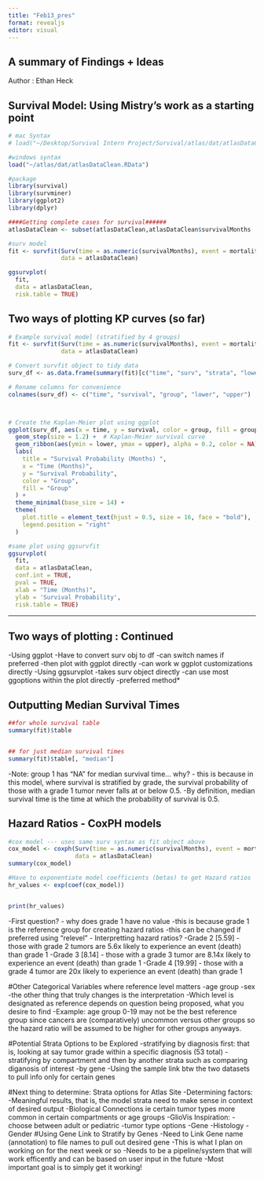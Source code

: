 ```yaml
---
title: "Feb13_pres"
format: revealjs
editor: visual
---
```


## A summary of Findings + Ideas 

Author : Ethan Heck

## Survival Model: Using Mistry's work as a starting point
```r

# mac Syntax
# load("~/Desktop/Survival Intern Project/Survival/atlas/dat/atlasDataClean.RData")

#windows syntax
load("~/atlas/dat/atlasDataClean.RData")

#package 
library(survival)
library(survminer) 
library(ggplot2) 
library(dplyr)
```

```r

####Getting complete cases for survival######
atlasDataClean <- subset(atlasDataClean,atlasDataClean$survivalMonths != "NA")

#surv model
fit <- survfit(Surv(time = as.numeric(survivalMonths), event = mortality) ~ grade , 
               data = atlasDataClean)

ggsurvplot(
  fit,
  data = atlasDataClean,
  risk.table = TRUE)
```

## Two ways of plotting KP curves (so far)


```r
# Example survival model (stratified by 4 groups)
fit <- survfit(Surv(time = as.numeric(survivalMonths), event = mortality) ~ grade , 
               data = atlasDataClean) 

# Convert survfit object to tidy data
surv_df <- as.data.frame(summary(fit)[c("time", "surv", "strata", "lower", "upper")])

# Rename columns for convenience
colnames(surv_df) <- c("time", "survival", "group", "lower", "upper")



# Create the Kaplan-Meier plot using ggplot
ggplot(surv_df, aes(x = time, y = survival, color = group, fill = group)) +
  geom_step(size = 1.2) +  # Kaplan-Meier survival curve
  geom_ribbon(aes(ymin = lower, ymax = upper), alpha = 0.2, color = NA) +  # Confidence intervals
  labs(
    title = "Survival Probability (Months) ",
    x = "Time (Months)",
    y = "Survival Probability",
    color = "Group",
    fill = "Group"
  ) +
  theme_minimal(base_size = 14) +
  theme(
    plot.title = element_text(hjust = 0.5, size = 16, face = "bold"),
    legend.position = "right"
  )

#same plot using ggsurvfit
ggsurvplot(
  fit,
  data = atlasDataClean,
  conf.int = TRUE,
  pval = TRUE,
  xlab = "Time (Months)",
  ylab = 'Survival Probability',
  risk.table = TRUE)
```

---
## Two ways of plotting : Continued
-Using ggplot
    -Have to convert surv obj to df
    -can switch names if preferred
    -then plot with ggplot directly
    -can work w ggplot customizations directly
-Using ggsurvplot
    -takes surv object directly
    -can use most ggoptions within the plot directly
    -preferred method*
    

## Outputting Median Survival Times
```r
##for whole survival table 
summary(fit)$table


## for just median survival times 
summary(fit)$table[, "median"]

```

-Note: group 1 has "NA" for median survival time... why?
    - this is because in this model, where survival is stratified by grade,
    the survival probability of those with a grade 1 tumor never falls at or below 0.5.
    -By definition, median survival time is the time at which the probability of survival is 0.5. 
    
## Hazard Ratios - CoxPH models

```r
#cox model --- uses same surv syntax as fit object above
cox_model <- coxph(Surv(time = as.numeric(survivalMonths), event = mortality) ~ grade, 
                   data = atlasDataClean)
summary(cox_model)

#Have to exponentiate model coefficients (betas) to get Hazard ratios 
hr_values <- exp(coef(cox_model))


print(hr_values)

```

-First question? - why does grade 1 have no value
    -this is because grade 1 is the reference group for creating hazard ratios
    -this can be changed if preferred using "relevel"
- Interpretting hazard ratios?
    -Grade 2 [5.59] - those with grade 2 tumors are 5.6x likely to experience an event (death) than grade 1
    -Grade 3 [8.14] - those with a grade 3 tumor are 8.14x likely to experience an event (death) than
grade 1
    -Grade 4 [19.99] - those with a grade 4 tumor are 20x likely to experience an event (death) than 
grade 1

#Other Categorical Variables where reference level matters
-age group
-sex
-the other thing that truly changes is the interpretation
    -Which level is designated as reference depends on question being proposed, what you desire to find
    -Example: age group 0-19 may not be the best reference group since cancers are (comparatively) uncommon versus other groups so the hazard ratio will be assumed to be higher for other groups anyways. 

#Potential Strata Options to be Explored
-stratifying by diagnosis first: that is, looking at say tumor grade within a specific diagnosis (53 total)
-stratifying by compartment and then by another strata such as comparing diganosis of interest 
-by gene
    -Using the sample link btw the two datasets to pull info only for certain genes 

#Next thing to determine: Strata options for Atlas Site
-Determining factors:
    -Meaningful results, that is, the model strata need to make sense in context of desired output
    -Biological Connections ie certain tumor types more common in certain compartments or age groups
-GlioVis Inspiration:
    -choose between adult or pediatric
    -tumor type options
    -Gene
    -Histology
    -Gender 
#Using Gene Link to Stratify by Genes
-Need to Link Gene name (annotation) to file names to pull out desired gene
-This is what I plan on working on for the next week or so 
-Needs to be a pipeline/system that will work efficently and can be based on user input in the future
-Most important goal is to simply get it working!

